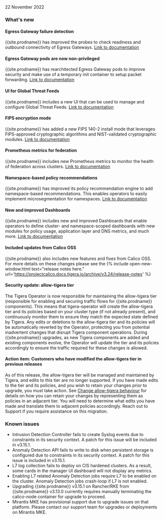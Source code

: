 22 November 2022

### What's new

#### Egress Gateway failure detection 
{{site.prodname}} has improved the probes to check readiness and outbound connectivity of Egress Gateways. [Link to documentation]({{site.baseurl}}/networking/egress/troubleshoot)

#### Egress Gateway pods are now non-privileged
{{site.prodname}} has rearchitected Egress Gateway pods to improve security and make use of a temporary init container to setup packet forwarding. [Link to documentation]({{site.baseurl}}/networking/egress/egress-gateway-on-prem)

#### UI for Global Threat Feeds
{{site.prodname}} includes a new UI that can be used to manage and configure Global Threat Feeds. [Link to documentation]({{site.baseurl}}/reference/resources/globalthreatfeed)

#### FIPS encryption mode
{{site.prodname}} has added a new FIPS 140-2 install mode that leverages FIPS-approved cryptographic algorithms and NIST-validated cryptographic modules.
[Link to documentation]({{site.baseurl}}/maintenance/fips)

#### Prometheus metrics for federation
{{site.prodname}} includes new Prometheus metrics to monitor the health of federation across clusters. [Link to documentation]({{site.baseurl}}/reference/kube-controllers/prometheus)

#### Namespace-based policy recommendations
{{site.prodname}} has improved its policy recommendation engine to add namespace-based recommendations. This enables operators to easily implement microsegmentation for namespaces. [Link to documentation]({{site.baseurl}}/security/generate-policy-recommendation#policy-recommendations-when-and-why)

#### New and improved Dashboards
{{site.prodname}} includes new and improved Dashboards that enable operators to define cluster- and namespace-scoped dashboards with new modules for policy usage, application layer and DNS metrics, and much more. [Link to documentation]({{site.baseurl}}/visibility/get-started-cem)

#### Included updates from Calico OSS
{{site.prodname}} also includes new features and fixes from Calico OSS. For more details on these changes please see the {% include open-new-window.html text="release notes here." url='https://projectcalico.docs.tigera.io/archive/v3.24/release-notes' %}

#### Security update: allow-tigera tier
The Tigera Operator is now responsible for maintaining the allow-tigera tier (responsible for enabling and securing traffic flows for {{site.prodname}} components). This means that tigera-operator will create the allow-tigera tier and its policies based on your cluster type (if not already present), and continuously monitor them to ensure they match the expected state defined by Tigera.
Any edits or deletions to the allow-tigera tier and its policies will be automatically reverted by the Operator, protecting you from potential inadvertent changes that disrupt Tigera component operations. 
During {{site.prodname}} upgrades, as new Tigera components are added and existing components evolve, the Operator will update the tier and its policies accordingly to ensure the traffic required for these changes is allowed.

#### Action item: Customers who have modified the allow-tigera tier in previous releases
As of this release, the allow-tigera tier will be managed and maintained by Tigera, and edits to this tier are no longer supported. If you have made edits to the tier and its policies, and you wish to retain your changes prior to upgrade, you must take action. See [Change allow-tigera behaviour]({{site.baseurl}}/security/allow-tigera) for details on how you can retain your changes by representing them as policies in an adjacent tier. You will need to determine what edits you have made and translate them to adjacent policies accordingly. Reach out to Support if you require assistance on this migration.

### Known issues

- Intrusion Detection Controller fails to create Syslog events due to constraints in its security context. A patch for this issue will be included in v3.15.1.
- Anomaly Detection API fails to write to disk when persistent storage is configured due to constraints in its security context. A patch for this issue is included in v3.15.1.
- L7 log collection fails to deploy on CIS hardened clusters. As a result, some cards in the manager UI dashboard will not display any metrics.
- Enabling L7 related Anomaly Detection jobs require L7 to be enabled on the cluster. Anomaly Detection jobs crash-loop if L7 is not enabled.
- Upgrading {{site.prodname}} v3.15.1 on Rancher/RKE from {{site.prodname}} v3.13.0 currently requires manually terminating the calico-node container for upgrade to proceed.
- Mirantis MKE has provisional support due to upgrade issues on that platform. Please contact our support team for upgrades or deployments on Mirantis MKE.
